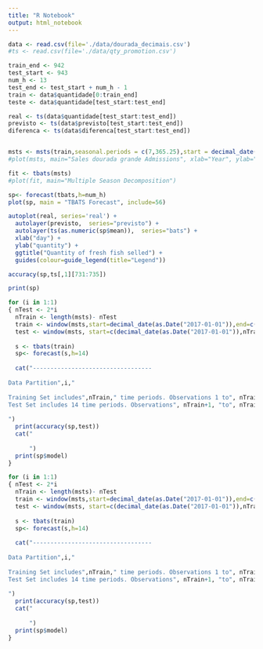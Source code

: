 ```yaml
---
title: "R Notebook"
output: html_notebook
---
```


```r

data <- read.csv(file='./data/dourada_decimais.csv')
#ts <- read.csv(file='./data/qty_promotion.csv')

train_end <- 942
test_start <- 943
num_h <- 13
test_end <- test_start + num_h - 1
train <- data$quantidade[0:train_end]
teste <- data$quantidade[test_start:test_end]

real <- ts(data$quantidade[test_start:test_end])
previsto <- ts(data$previsto[test_start:test_end])
diferenca <- ts(data$diferenca[test_start:test_end])


msts <- msts(train,seasonal.periods = c(7,365.25),start = decimal_date(as.Date("2017-01-01")))
#plot(msts, main="Sales dourada grande Admissions", xlab="Year", ylab="Sales")


```





```r
fit <- tbats(msts)
#plot(fit, main="Multiple Season Decomposition")
```


```r
sp<- forecast(tbats,h=num_h)
plot(sp, main = "TBATS Forecast", include=56)
```

```r
autoplot(real, series='real') +
  autolayer(previsto,  series="previsto") +
  autolayer(ts(as.numeric(sp$mean)),  series="bats") +
  xlab("day") +
  ylab("quantity") +
  ggtitle("Quantity of fresh fish selled") +
  guides(colour=guide_legend(title="Legend"))
```




```r
accuracy(sp,ts[,1][731:735])
```

```r
print(sp)
```





```r
for (i in 1:1)
{ nTest <- 2*i  
  nTrain <- length(msts)- nTest 
  train <- window(msts,start=decimal_date(as.Date("2017-01-01")),end=c(decimal_date(as.Date("2017-01-01")),nTrain))
  test <- window(msts, start=c(decimal_date(as.Date("2017-01-01")),nTrain+1), end=c(decimal_date(as.Date("2017-01-01")),nTrain+14))
  
  s <- tbats(train)
  sp<- forecast(s,h=14)
  
  cat("----------------------------------
      
Data Partition",i,"
      
Training Set includes",nTrain," time periods. Observations 1 to", nTrain, "
Test Set includes 14 time periods. Observations", nTrain+1, "to", nTrain+14,"
      
")
  print(accuracy(sp,test))
  cat("
      
      ")
  print(sp$model)
}
```


```r
for (i in 1:1)
{ nTest <- 2*i  
  nTrain <- length(msts)- nTest 
  train <- window(msts,start=decimal_date(as.Date("2017-01-01")),end=c(decimal_date(as.Date("2017-01-01")),nTrain))
  test <- window(msts, start=c(decimal_date(as.Date("2017-01-01")),nTrain+1), end=c(decimal_date(as.Date("2017-01-01")),nTrain+14))
  
  s <- tbats(train)
  sp<- forecast(s,h=14)
  
  cat("----------------------------------
      
Data Partition",i,"
      
Training Set includes",nTrain," time periods. Observations 1 to", nTrain, "
Test Set includes 14 time periods. Observations", nTrain+1, "to", nTrain+14,"
      
")
  print(accuracy(sp,test))
  cat("
      
      ")
  print(sp$model)
}
```
